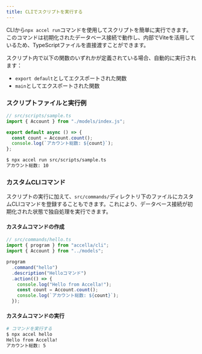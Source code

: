 ```yaml
---
title: CLIでスクリプトを実行する
---
```


CLIから`npx accel run`コマンドを使用してスクリプトを簡単に実行できます。このコマンドは初期化されたデータベース接続で動作し、内部でViteを活用しているため、TypeScriptファイルを直接渡すことができます。

スクリプト内で以下の関数のいずれかが定義されている場合、自動的に実行されます：

- `export default`としてエクスポートされた関数
- `main`としてエクスポートされた関数

### スクリプトファイルと実行例

```ts
// src/scripts/sample.ts
import { Account } from "./models/index.js";

export default async () => {
  const count = Account.count();
  console.log(`アカウント総数: ${count}`);
};
```

```bash
$ npx accel run src/scripts/sample.ts
アカウント総数: 10
```

### カスタムCLIコマンド

スクリプトの実行に加えて、`src/commands/`ディレクトリ下のファイルにカスタムCLIコマンドを登録することもできます。これにより、データベース接続が初期化された状態で独自処理を実行できます。

#### カスタムコマンドの作成

```ts
// src/commands/hello.ts
import { program } from "accella/cli";
import { Account } from "../models";

program
  .command("hello")
  .description("Helloコマンド")
  .action(() => {
    console.log("Hello from Accella!");
    const count = Account.count();
    console.log(`アカウント総数: ${count}`);
  });
```

#### カスタムコマンドの実行

```bash
# コマンドを実行する
$ npx accel hello
Hello from Accella!
アカウント総数: 5
```

